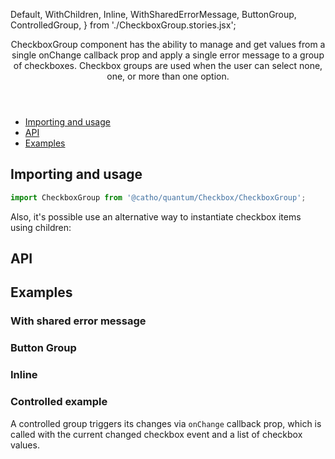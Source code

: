 


  Default,
  WithChildren,
  Inline,
  WithSharedErrorMessage,
  ButtonGroup,
  ControlledGroup,
} from './CheckboxGroup.stories.jsx';

<Meta title="Forms/Checkbox/CheckboxGroup" component={CheckboxGroup}  />

<Header title="Checkbox Group">
  CheckboxGroup component has the ability to manage and get
  values from a single onChange callback prop and apply a
  single error message to a group of checkboxes.
  Checkbox groups are used when the user can select none, one, or more than one option.

</Header>

- [Importing and usage](#importing)
- [API](#api)
- [Examples](#examples)

## <a id="importing"></a>Importing and usage

```js
import CheckboxGroup from '@catho/quantum/Checkbox/CheckboxGroup';
```

<Canvas>
  <Story id="forms-checkbox-checkboxgroup--default" />
</Canvas>

<Alert icon="info" skin="primary">
  Also, it's possible use an alternative way to instantiate checkbox items using children:
</Alert>

<Canvas>
  <Story id="forms-checkbox-checkboxgroup--with-children" />
</Canvas>

## <a id="api"></a>API

<ArgsTable of={CheckboxGroup} />

## <a id="examples"></a>Examples

### With shared error message

<Canvas>
  <Story id="forms-checkbox-checkboxgroup--with-shared-error-message" />
</Canvas>

### Button Group

<Canvas>
  <Story id="forms-checkbox-checkboxgroup--button-group" />
</Canvas>

### Inline

<Canvas>
  <Story id="forms-checkbox-checkboxgroup--inline" />
</Canvas>

### Controlled example

<Alert icon="info" skin="primary">
  A controlled group triggers its changes via <code>onChange</code>
  callback prop, which is called with the current changed checkbox
  event and a list of checkbox values.
</Alert>

<Canvas>
  <Story id="forms-checkbox-checkboxgroup--controlled-group" />
</Canvas>